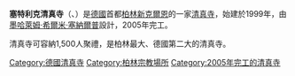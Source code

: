 {{coord|52|28|53|N|13|24|35|E|display=title}}
{{Infobox religious building
|building_name = 塞特利克清真寺<br /><big>Şehitlik-Moschee<br />Berlin Türk Şehitlik Camii</big>
|image = Şehitlik mosque Berlin by ZUFAr.jpg
|image_size = 300px
|caption = 2012年外觀
|latitude  =  
|longitude  = 
|location =  [[德國|德國]][[柏林|柏林]]
|geo = 
|religious_affiliation = [[伊斯蘭教|伊斯蘭教]]
|region = 
|functional_status = 現存
|website = [http://www.sehitlik-camii.de/ 官方網頁]
|architect = 
|architecture_type = [[清真寺|清真寺]]
|architecture_style = [[奧斯曼帝國|奧斯曼帝國]]
|year_completed = 2005
|construction_cost = 
|capacity = 1,500人
|dome_quantity = 1
|dome_height_outer = 21.3
|dome_dia_outer = 
|minaret_quantity = 2
|minaret_height = 37.31米
|materials = 
}}
'''塞特利克清真寺'''（{{lang-de|Şehitlik-Moschee}}、{{lang-tr|Berlin Türk Şehitlik Camii}}）是[[德國|德國]]首都[[柏林|柏林]][[新克爾恩|新克爾恩]]的一家[[清真寺|清真寺]]，始建於1999年，由[[墨哈萊姆‧希爾米‧塞納爾普|墨哈萊姆‧希爾米‧塞納爾普]]設計，2005年完工。

清真寺可容納1,500人聚禮，是柏林最大、德國第二大的清真寺。

[[Category:德國清真寺|Category:德國清真寺]]
[[Category:柏林宗教場所|Category:柏林宗教場所]]
[[Category:2005年完工的清真寺|Category:2005年完工的清真寺]]